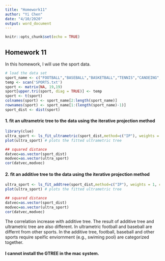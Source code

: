 ```yaml
---
title: "Homework11"
author: "Yi Chen"
date: "4/10/2020"
output: word_document
---
```


```r
knitr::opts_chunk$set(echo = TRUE)
```

## Homework 11

In this homework, I will use the sport data.

```r
# load the data set
sport_name <- c("FOOTBALL","BASEBALL","BASKETBALL","TENNIS","CANOEING","SWIMMING","BOXING","VOLLEYBALL","SKIING","SURFING","FENCING","SKINDIVING","ARCHERY","PINGPONG","HORSEBACK","HIKING","BILLIARD","CAMPING","CHECKERS","JUMPROPE")
temp <- scan('SPORTS.txt')
sport <- matrix(NA, 19,19)
sport[upper.tri(sport, diag = TRUE)] <- temp
sport <- t(sport)
colnames(sport) <- sport_name[2:length(sport_name)]
rownames(sport) <- sport_name[1:(length(sport_name)-1)]
sport_dist <- dist(sport)
```

#### 1. fit an ultrametric tree to the data using the iterative projection method
```r
library(clue)
ultra_sport <- ls_fit_ultrametric(sport_dist,method=c("IP"), weights = 1, control = list())
plot(ultra_sport) # plots the fitted ultrametric tree

## squared distance
datvec=as.vector(sport_dist)
modvec=as.vector(ultra_sport)
cor(datvec,modvec)
```


#### 2. fit an additive tree to the data using the iterative projection method
```r
ultra_sport <- ls_fit_addtree(sport_dist,method=c("IP"), weights = 1, control = list())
plot(ultra_sport) # plots the fitted ultrametric tree

## squared distance
datvec=as.vector(sport_dist)
modvec=as.vector(ultra_sport)
cor(datvec,modvec)
```

The correlation increase with additive tree. The result of additive tree and ultrametric tree are also different. In ultrametric football and baseball are differnt from other sports. In the additive tree, football, baseball and other sports require speific enviornment (e.g., swiming pool) are categorized together.

#### I cannot install the GTREE in the mac system. 
